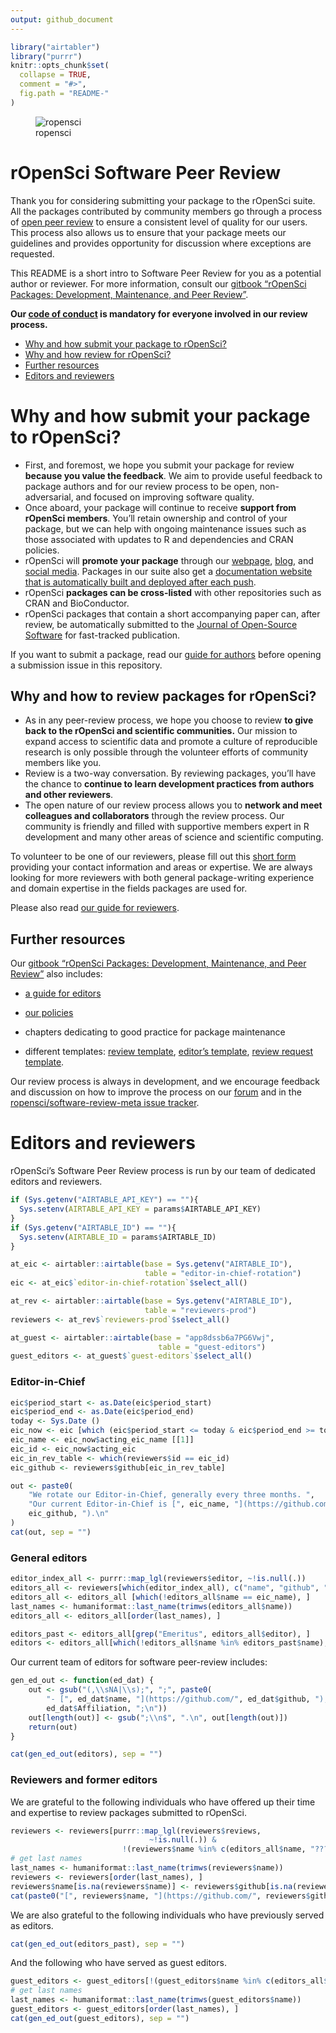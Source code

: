 ```yaml
---
output: github_document
---
```



```r
library("airtabler")
library("purrr")
knitr::opts_chunk$set(
  collapse = TRUE,
  comment = "#>",
  fig.path = "README-"
)
```

![ropensci](icon_lettering_color.png)

# rOpenSci Software Peer Review

<!-- README.md is generated from README.Rmd. Please edit that file -->

Thank you for considering submitting your package to the rOpenSci suite. All
the packages contributed by community members go through a process of [open peer review](https://ropensci.org/blog/2017/09/01/nf-softwarereview/) to ensure a consistent level of quality for our users. This process also allows us to ensure that your package meets our guidelines and provides opportunity for discussion where exceptions are requested. 

This README is a short intro to Software Peer Review  for you as a potential author or reviewer. For more information, consult our [gitbook "rOpenSci Packages: Development, Maintenance, and Peer Review"](https://devguide.ropensci.org/).

**Our [code of conduct](https://ropensci.org/code-of-conduct/) is mandatory for everyone involved in our review process.**

* [Why and how submit your package to rOpenSci?](#why-submit)
* [Why and how review for rOpenSci?](#why-review)
* [Further resources](#further)
* [Editors and reviewers](#editors)

# <a href="#why-submit" name="why-submit"></a>Why and how submit your package to rOpenSci?

-   First, and foremost, we hope you submit your package for review **because you
    value the feedback**.  We aim to provide useful feedback to package authors
    and for our review process to be open, non-adversarial, and focused on
    improving software quality.
-   Once aboard, your package will continue to receive **support from rOpenSci
    members**.  You'll retain ownership and control of your package, but we
    can help with ongoing maintenance issues such as those associated with
    updates to R and dependencies and CRAN policies.
-   rOpenSci will **promote your package** through our [webpage](https://ropensci.org/packages/), [blog](https://ropensci.org/blog/), and [social media](https://twitter.com/ropensci). Packages in our suite also get a [documentation website that is automatically built and deployed after each push](https://devguide.ropensci.org/building.html#docsropensci).
-   rOpenSci **packages can be cross-listed** with other repositories such as CRAN
    and BioConductor.
-   rOpenSci packages that contain a short accompanying paper can, after review,
    be automatically submitted to the
    [Journal of Open-Source Software](http://joss.theoj.org/) for fast-tracked
    publication.
    
If you want to submit a package, read our [guide for authors](https://devguide.ropensci.org/authors-guide.html) before opening a submission issue in this repository.

## <a href="#why-review" name="why-review"></a>Why and how to review packages for rOpenSci?

-   As in any peer-review process, we hope you choose to review **to give back
    to the rOpenSci and scientific communities.**  Our mission to expand
    access to scientific data and promote a culture of reproducible research
    is only possible through the volunteer efforts of community members like you.
-   Review is a two-way conversation. By reviewing packages, you'll have the
    chance to **continue to learn development practices from authors and
    other reviewers**.
-   The open nature of our review process allows you to **network and meet
    colleagues and collaborators** through the review process.  Our community
    is friendly and filled with supportive members expert in R development and
    many other areas of science and scientific computing.


To volunteer to be one of our reviewers, please fill out this [short form](https://ropensci.org/software-reviewer/) providing your contact information and areas or expertise. We are always looking for more reviewers with both general package-writing experience and domain expertise in the fields packages are used for.

Please also read [our guide for reviewers](https://devguide.ropensci.org/reviewerguide.html).

## <a href="#further" name="further"></a>Further resources

Our [gitbook "rOpenSci Packages: Development, Maintenance, and Peer Review"](https://devguide.ropensci.org/) also includes:

* [a guide for editors](https://devguide.ropensci.org/editorguide.html)

* [our policies](https://devguide.ropensci.org/policies.html)

* chapters dedicating to good practice for package maintenance

* different templates: [review template](https://devguide.ropensci.org/reviewtemplate.html), [editor's template](https://devguide.ropensci.org/editortemplate.html), [review request template](https://devguide.ropensci.org/reviewrequesttemplate.html).

Our review process is always in development, and we encourage feedback and discussion
on how to improve the process on our [forum](https://discuss.ropensci.org/) and in the [ropensci/software-review-meta issue tracker](https://github.com/ropensci/software-review-meta/issues).

# <a href="#editors" name="editors"></a> Editors and reviewers

rOpenSci's Software Peer Review process is run by our team of dedicated editors and reviewers.

```r
if (Sys.getenv("AIRTABLE_API_KEY") == ""){
  Sys.setenv(AIRTABLE_API_KEY = params$AIRTABLE_API_KEY)
}
if (Sys.getenv("AIRTABLE_ID") == ""){
  Sys.setenv(AIRTABLE_ID = params$AIRTABLE_ID)
}

at_eic <- airtabler::airtable(base = Sys.getenv("AIRTABLE_ID"),
                              table = "editor-in-chief-rotation")
eic <- at_eic$`editor-in-chief-rotation`$select_all()

at_rev <- airtabler::airtable(base = Sys.getenv("AIRTABLE_ID"),
                              table = "reviewers-prod")
reviewers <- at_rev$`reviewers-prod`$select_all()

at_guest <- airtabler::airtable(base = "app8dssb6a7PG6Vwj",
                                 table = "guest-editors")
guest_editors <- at_guest$`guest-editors`$select_all()
```

### Editor-in-Chief

```r
eic$period_start <- as.Date(eic$period_start)
eic$period_end <- as.Date(eic$period_end)
today <- Sys.Date ()
eic_now <- eic [which (eic$period_start <= today & eic$period_end >= today), ]
eic_name <- eic_now$acting_eic_name [[1]]
eic_id <- eic_now$acting_eic
eic_in_rev_table <- which(reviewers$id == eic_id)
eic_github <- reviewers$github[eic_in_rev_table]

out <- paste0(
    "We rotate our Editor-in-Chief, generally every three months. ",
    "Our current Editor-in-Chief is [", eic_name, "](https://github.com/",
    eic_github, ").\n"
)
cat(out, sep = "")
```


### General editors

```r
editor_index_all <- purrr::map_lgl(reviewers$editor, ~!is.null(.))
editors_all <- reviewers[which(editor_index_all), c("name", "github", "Affiliation", "editor")]
editors_all <- editors_all [which(!editors_all$name == eic_name), ]
last_names <- humaniformat::last_name(trimws(editors_all$name))
editors_all <- editors_all[order(last_names), ]

editors_past <- editors_all[grep("Emeritus", editors_all$editor), ]
editors <- editors_all[which(!editors_all$name %in% editors_past$name), ]
```

Our current team of editors for software peer-review includes:

```r
gen_ed_out <- function(ed_dat) {
    out <- gsub("(,\\sNA|\\s);", ";", paste0(
        "- [", ed_dat$name, "](https://github.com/", ed_dat$github, "), ",
        ed_dat$Affiliation, ";\n"))
    out[length(out)] <- gsub(";\\n$", ".\n", out[length(out)])
    return(out)
}
```
```r
cat(gen_ed_out(editors), sep = "")
```

### Reviewers and former editors

We are grateful to the following individuals who have offered up their time and expertise to review packages submitted to rOpenSci.

```r
reviewers <- reviewers[purrr::map_lgl(reviewers$reviews, 
                               ~!is.null(.)) & 
                         !(reviewers$name %in% c(editors_all$name, "???")), ]
# get last names
last_names <- humaniformat::last_name(trimws(reviewers$name))
reviewers <- reviewers[order(last_names), ]
reviewers$name[is.na(reviewers$name)] <- reviewers$github[is.na(reviewers$name)]
cat(paste0("[", reviewers$name, "](https://github.com/", reviewers$github, ")", collapse = " \U00B7 "))
```

We are also grateful to the following individuals who have previously served as editors.

```r
cat(gen_ed_out(editors_past), sep = "")
```

And the following who have served as guest editors.

```r
guest_editors <- guest_editors[!(guest_editors$name %in% c(editors_all$name, "???")), ]
# get last names
last_names <- humaniformat::last_name(trimws(guest_editors$name))
guest_editors <- guest_editors[order(last_names), ]
cat(gen_ed_out(guest_editors), sep = "")
```
